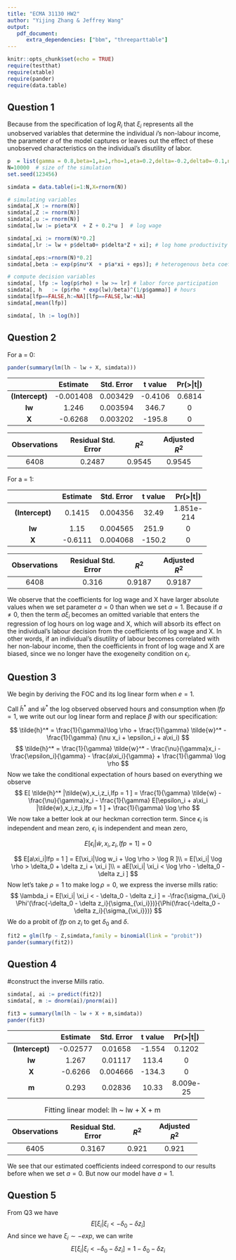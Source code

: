 ```yaml
---
title: "ECMA 31130 HW2"
author: "Yijing Zhang & Jeffrey Wang"
output: 
   pdf_document:
      extra_dependencies: ["bbm", "threeparttable"]
---
```


```r
knitr::opts_chunk$set(echo = TRUE)
require(testthat)
require(xtable)
require(pander)
require(data.table)
```

## Question 1

Because from the specification of $\log R_i$ that $\xi_i$ represents all the unobserved variables that determine the individual $i$'s non-labour income, the parameter $a$ of the model captures or leaves out the effect of these unobserved characteristics on the individual's disutility of labor. 

```r
p  = list(gamma = 0.8,beta=1,a=1,rho=1,eta=0.2,delta=-0.2,delta0=-0.1,nu=0.5) # parameters
N=10000  # size of the simulation
set.seed(123456)

simdata = data.table(i=1:N,X=rnorm(N))

# simulating variables
simdata[,X := rnorm(N)]
simdata[,Z := rnorm(N)]
simdata[,u := rnorm(N)]
simdata[,lw := p$eta*X  + Z + 0.2*u ]  # log wage

simdata[,xi := rnorm(N)*0.2]
simdata[,lr := lw + p$delta0+ p$delta*Z + xi]; # log home productivity

simdata[,eps:=rnorm(N)*0.2]
simdata[,beta := exp(p$nu*X  + p$a*xi + eps)]; # heterogenous beta coefficient

# compute decision variables
simdata[, lfp := log(p$rho) + lw >= lr] # labor force participation
simdata[, h   := (p$rho * exp(lw)/beta)^(1/p$gamma)] # hours
simdata[lfp==FALSE,h:=NA][lfp==FALSE,lw:=NA]
simdata[,mean(lfp)]

simdata[, lh := log(h)]
```

## Question 2

For a = 0:

```r
pander(summary(lm(lh ~ lw + X, simdata)))
```
---------------------------------------------------------------
     &nbsp;        Estimate    Std. Error   t value   Pr(>|t|) 
----------------- ----------- ------------ --------- ----------
 **(Intercept)**   -0.001408    0.003429    -0.4106    0.6814  

     **lw**          1.246      0.003594     346.7       0     

      **X**         -0.6268     0.003202    -195.8       0     
---------------------------------------------------------------


--------------------------------------------------------------
 Observations   Residual Std. Error   $R^2$    Adjusted $R^2$ 
-------------- --------------------- -------- ----------------
     6408             0.2487          0.9545       0.9545     
--------------------------------------------------------------

For a = 1:

----------------------------------------------------------------
     &nbsp;        Estimate   Std. Error   t value    Pr(>|t|)  
----------------- ---------- ------------ --------- ------------
 **(Intercept)**    0.1415     0.004356     32.49    1.851e-214 

     **lw**          1.15      0.004565     251.9        0      

      **X**        -0.6111     0.004068    -150.2        0      
----------------------------------------------------------------


--------------------------------------------------------------
 Observations   Residual Std. Error   $R^2$    Adjusted $R^2$ 
-------------- --------------------- -------- ----------------
     6408              0.316          0.9187       0.9187     
--------------------------------------------------------------


We observe that the coefficients for log wage and X have larger absolute values when we set parameter $a = 0$ than when we set $a = 1$. Because if $a \neq 0$, then the term $a\xi_i$ becomes an omitted variable that enters the regression of log hours on log wage and X, which will absorb its effect on the individual's labour decision from the coefficients of log wage and X. In other words, if an individual's disutility of labour becomes correlated with her non-labour income, then the coefficients in front of log wage and X are biased, since we no longer have the exogeneity condition on $\epsilon_i$. 

## Question 3

We begin by deriving the FOC and its log linear form when $e = 1$.


Call $\tilde{h}^*$ and $\tilde{w}^*$ the log observed observed hours and consumption when $lfp = 1$, we write out our log linear form and replace $\beta$ with our specification:

$$
 \tilde{h}^* = \frac{1}{\gamma}\log \rho + \frac{1}{\gamma}  \tilde{w}^* - \frac{1}{\gamma} (\nu x_i + \epsilon_i + a\xi_i)
$$
$$
 \tilde{h}^* = \frac{1}{\gamma}  \tilde{w}^* - \frac{\nu}{\gamma}x_i - \frac{\epsilon_i}{\gamma} - \frac{a\xi_i}{\gamma} + \frac{1}{\gamma} \log \rho
$$
Now we take the conditional expectation of hours based on everything we observe
$$
E[ \tilde{h}^* |\tilde{w},x_i,z_i,lfp = 1 ] = \frac{1}{\gamma} \tilde{w} - \frac{\nu}{\gamma}x_i - \frac{1}{\gamma} E[\epsilon_i + a\xi_i |\tilde{w},x_i,z_i,lfp = 1 ] + \frac{1}{\gamma} \log \rho
$$
We now take a better look at our heckman correction term. Since $\epsilon_i$ is independent and mean zero,
$\epsilon_i$ is independent and mean zero, 

$$
E[\epsilon_i | \tilde{w},x_i,z_i,lfp = 1] = 0 
$$

$$
E[a\xi_i|lfp = 1 ] = E[\xi_i|\log w_i + \log \rho > \log R ]\\ = E[\xi_i| \log \rho > \delta_0 + \delta z_i + \xi_i ]\\ = aE[\xi_i| \xi_i < \log \rho - \delta_0 - \delta z_i ]
$$
Now let's take $\rho = 1$ to make $\log \rho = 0$, we express the inverse mills ratio:
$$
\lambda_i = E[\xi_i| \xi_i <  - \delta_0 - \delta z_i ] = -\frac{\sigma_{\xi_i} \Phi'(\frac{-\delta_0 - \delta z_i}{\sigma_{\xi_i}})}{\Phi(\frac{-\delta_0 - \delta z_i}{\sigma_{\xi_i}})}
$$
We do a probit of $lfp$ on $z_i$ to get $\delta_0$ and $\delta$.
```r
fit2 = glm(lfp ~ Z,simdata,family = binomial(link = "probit"))
pander(summary(fit2)) 
```

## Question 4
#construct the inverse Mills ratio.
```r
simdata[, ai := predict(fit2)]  
simdata[, m := dnorm(ai)/pnorm(ai)]   

fit3 = summary(lm(lh ~ lw + X + m,simdata))
pander(fit3)
```

---------------------------------------------------------------
     &nbsp;        Estimate   Std. Error   t value   Pr(>|t|)  
----------------- ---------- ------------ --------- -----------
 **(Intercept)**   -0.02577    0.01658     -1.554     0.1202   

     **lw**         1.267      0.01117      113.4        0     

      **X**        -0.6266     0.004666    -134.3        0     

      **m**         0.293      0.02836      10.33    8.009e-25 
---------------------------------------------------------------


-------------------------------------------------------------
 Observations   Residual Std. Error   $R^2$   Adjusted $R^2$ 
-------------- --------------------- ------- ----------------
     6405             0.3167          0.921       0.921      
-------------------------------------------------------------

Table: Fitting linear model: lh ~ lw + X + m

We see that our estimated coefficients indeed correspond to our results before when we set $a=0$. But now our model have $a=1$.

## Question 5
From Q3 we have
$$
E[\xi_i | \xi_i < -\delta_0 - \delta z_i]
$$
And since we have $\xi_i \sim -exp$, we can write
$$
E[\xi_i | \xi_i < -\delta_0 - \delta z_i] = 1 - \delta_0 - \delta z_i
$$







